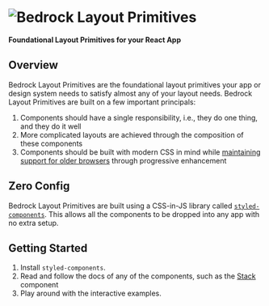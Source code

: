 
<Meta title="Bedrock Layout Primitives" />

<h1 style={{ width: "50%", margin: "auto" }}>
  <img
    src="https://user-images.githubusercontent.com/5460770/77477816-8df68000-6de2-11ea-83be-9f12c8de7f0d.png"
    alt="Bedrock Layout Primitives"
    style={{
      objectFit: "cover",
      width: "100%",
      display: "block",
      height: "auto",
    }}
  />
</h1>

<p style={{ textAlign: "center" }}>
  <strong>Foundational Layout Primitives for your React App</strong>
</p>

## Overview

Bedrock Layout Primitives are the foundational layout primitives your app or design system needs to satisfy almost any of your layout needs. Bedrock Layout Primitives are built on a few important principals:

1. Components should have a single responsibility, i.e., they do one thing, and they do it well
2. More complicated layouts are achieved through the composition of these components
3. Components should be built with modern CSS in mind while [maintaining support for older browsers](/story/regarding-ie11--page#is-ie11-dead) through progressive enhancement

## Zero Config

Bedrock Layout Primitives are built using a CSS-in-JS library called [`styled-components`](https://styled-components.com/). This allows all the components to be dropped into any app with no extra setup.

## Getting Started

1. Install `styled-components`.
2. Read and follow the docs of any of the components, such as the [Stack](/docs/components-stack-basic--comp) component
3. Play around with the interactive examples.

